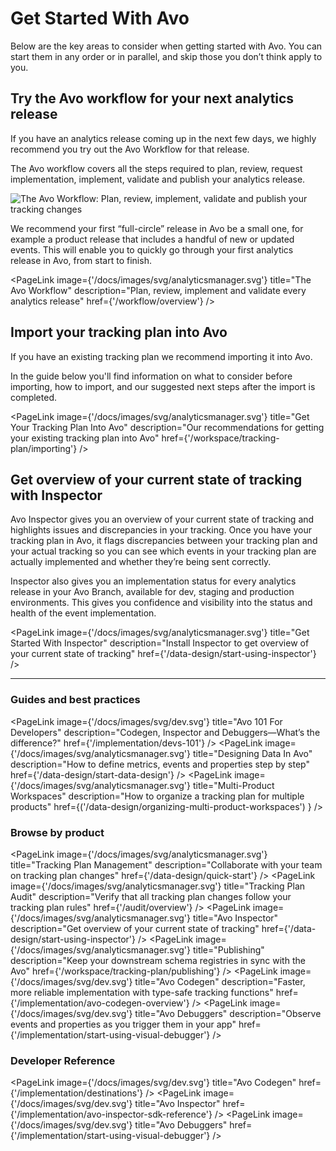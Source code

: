

# Get Started With Avo

Below are the key areas to consider when getting started with Avo. You
can start them in any order or in parallel, and skip those you
don’t think apply to you.

## Try the Avo workflow for your next analytics release

If you have an analytics release coming up in the next few days, we
highly recommend you try out the Avo Workflow for that release.

The Avo workflow covers all the steps required to plan, review,
request implementation, implement, validate and publish your analytics
release.

<Zoom>![The Avo Workflow: Plan, review, implement, validate and publish your tracking changes](/images/avo-workflow.png)</Zoom>

We recommend your first “full-circle” release in Avo be a small one,
for example a product release that includes a handful of new or
updated events. This will enable you to quickly go through your first
analytics release in Avo, from start to finish.

<PageLink
  image={'/docs/images/svg/analyticsmanager.svg'}
  title="The Avo Workflow"
  description="Plan, review, implement and validate every analytics release"
  href={'/workflow/overview'}
/>

## Import your tracking plan into Avo

If you have an existing tracking plan we recommend importing it into
Avo.

In the guide below you'll find information on what to consider
before importing, how to import, and our suggested next steps after
the import is completed.

<PageLink
  image={'/docs/images/svg/analyticsmanager.svg'}
  title="Get Your Tracking Plan Into Avo"
  description="Our recommendations for getting your existing tracking plan into Avo"
  href={'/workspace/tracking-plan/importing'}
/>

## Get overview of your current state of tracking with Inspector

Avo Inspector gives you an overview of your current state of tracking
and highlights issues and discrepancies in your tracking. Once you
have your tracking plan in Avo, it flags discrepancies between your
tracking plan and your actual tracking so you can see which events in
your tracking plan are actually implemented and whether they’re being
sent correctly.

Inspector also gives you an implementation status for every analytics
release in your Avo Branch, available for dev, staging and production
environments. This gives you confidence and visibility into the status
and health of the event implementation.

<PageLink
  image={'/docs/images/svg/analyticsmanager.svg'}
  title="Get Started With Inspector"
  description="Install Inspector to get overview of your current state of tracking"
  href={'/data-design/start-using-inspector'}
/>

---

### Guides and best practices

<PageLink
  image={'/docs/images/svg/dev.svg'}
  title="Avo 101 For Developers"
  description="Codegen, Inspector and Debuggers—What’s the difference?"
  href={'/implementation/devs-101'}
/>
<PageLink
  image={'/docs/images/svg/analyticsmanager.svg'}
  title="Designing Data In Avo"
  description="How to define metrics, events and properties step by step"
  href={'/data-design/start-data-design'}
/>
<PageLink
  image={'/docs/images/svg/analyticsmanager.svg'}
  title="Multi-Product Workspaces"
  description="How to organize a tracking plan for multiple products"
  href={('/data-design/organizing-multi-product-workspaces')
  }
/>

### Browse by product

<PageLink
  image={'/docs/images/svg/analyticsmanager.svg'}
  title="Tracking Plan Management"
  description="Collaborate with your team on tracking plan changes"
  href={'/data-design/quick-start'}
/>
<PageLink
  image={'/docs/images/svg/analyticsmanager.svg'}
  title="Tracking Plan Audit"
  description="Verify that all tracking plan changes follow your tracking plan rules"
  href={'/audit/overview'}
/>
<PageLink
  image={'/docs/images/svg/analyticsmanager.svg'}
  title="Avo Inspector"
  description="Get overview of your current state of tracking"
  href={'/data-design/start-using-inspector'}
/>
<PageLink
  image={'/docs/images/svg/analyticsmanager.svg'}
  title="Publishing"
  description="Keep your downstream schema registries in sync with the Avo"
  href={'/workspace/tracking-plan/publishing'}
/>
<PageLink
  image={'/docs/images/svg/dev.svg'}
  title="Avo Codegen"
  description="Faster, more reliable implementation with type-safe tracking functions"
  href={'/implementation/avo-codegen-overview'}
/>
<PageLink
  image={'/docs/images/svg/dev.svg'}
  title="Avo Debuggers"
  description="Observe events and properties as you trigger them in your app"
  href={'/implementation/start-using-visual-debugger'}
/>

### Developer Reference

<PageLink
  image={'/docs/images/svg/dev.svg'}
  title="Avo Codegen"
  href={'/implementation/destinations'}
/>
<PageLink
  image={'/docs/images/svg/dev.svg'}
  title="Avo Inspector"
  href={'/implementation/avo-inspector-sdk-reference'}
/>
<PageLink
  image={'/docs/images/svg/dev.svg'}
  title="Avo Debuggers"
  href={'/implementation/start-using-visual-debugger'}
/>

